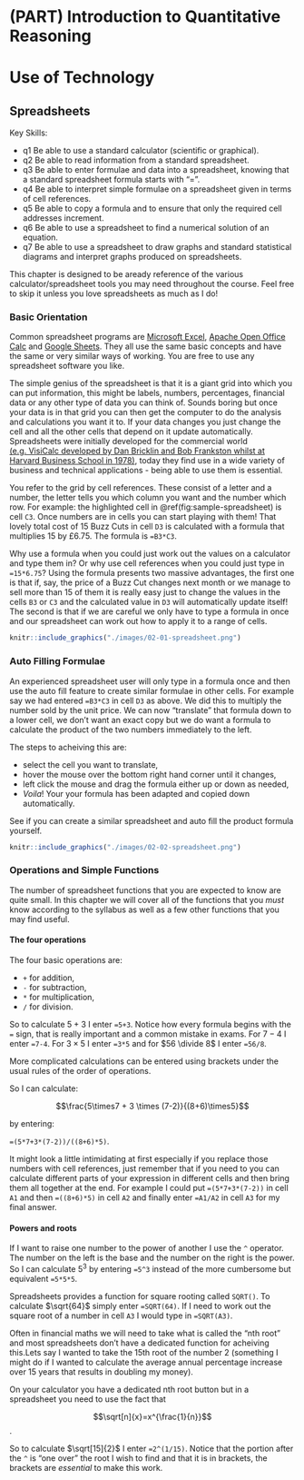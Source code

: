 # (PART) Introduction to Quantitative Reasoning {-}

# Use of Technology

## Spreadsheets

Key Skills:

- q1 Be able to use a standard calculator (scientific or graphical). 
- q2 Be able to read information from a standard spreadsheet.
- q3 Be able to enter formulae and data into a spreadsheet, knowing that a standard spreadsheet formula starts with "=".
- q4 Be able to interpret simple formulae on a spreadsheet given in terms of cell references.
- q5 Be able to copy a formula and to ensure that only the required cell addresses increment.
- q6 Be able to use a spreadsheet to find a numerical solution of an equation.
- q7 Be able to use a spreadsheet to draw graphs and standard statistical diagrams and interpret graphs produced on spreadsheets.

This chapter is designed to be  aready reference of the various calculator/spreadsheet tools you may need throughout the course. Feel free to skip it unless you love spreadsheets as much as I do!

### Basic Orientation

Common spreadsheet programs are [Microsoft Excel](https://office.live.com/start/Excel.aspx), [Apache Open Office Calc](https://www.openoffice.org/) and [Google Sheets](https://www.google.com/sheets/about/). They all use the same basic concepts and have the same or very similar ways of working. You are free to use any spreadsheet software you like.

The simple genius of the spreadsheet is that it is a giant grid into which you can put information, this might be labels, numbers, percentages, financial data or any other type of data you can think of. Sounds boring but once your data is in that grid you can then get the computer to do the analysis and calculations you want it to. If your data changes you just change the cell and all the other cells that depend on it update automatically. Spreadsheets were initially developed for the commercial world [(e.g. VisiCalc developed by Dan Bricklin and Bob Frankston whilst at Harvard Business School in 1978)](http://news.harvard.edu/gazette/story/2012/03/a-vision-of-the-computing-future/), today they find use in a wide variety of business and technical applications - being able to use them is essential.

You refer to the grid by cell references. These consist of a letter and a number, the letter tells you which column you want and the number which row. For example: the highlighted cell in \@ref(fig:sample-spreadsheet) is cell `C3`. Once numbers are in cells you can start playing with them! That lovely total cost of 15 Buzz Cuts in cell `D3` is calculated with a formula that multiplies 15 by £6.75. The formula is `=B3*C3`. 

Why use a formula when you could just work out the values on a calculator and type them in? Or why use cell references when you could just type in `=15*6.75`? Using the formula presents two massive advantages, the first one is that if, say, the price of a Buzz Cut changes next month or we manage to sell more than 15 of them it is really easy just to change the values in the cells `B3` or `C3` and the calculated value in `D3` will automatically update itself! The second is that if we are careful we only have to type a formula in once and our spreadsheet can work out how to apply it to a range of cells.

```r
knitr::include_graphics("./images/02-01-spreadsheet.png")
```

### Auto Filling Formulae

An experienced spreadsheet user will only type in a formula once and then use the auto fill feature to create similar formulae in other cells. For example say we had entered `=B3*C3` in cell `D3` as above. We did this to multiply the number sold by the unit price. We can now "translate" that formula down to a lower cell, we don't want an exact copy but we do want a formula to calculate the product of the two numbers immediately to the left.

The steps to acheiving this are:

- select the cell you want to translate,
- hover the mouse over the bottom right hand corner until it changes,
- left click the mouse and drag the formula either up or down as needed,
- *Voila*! Your your formula has been adapted and copied down automatically.

See if you can create a similar spreadsheet and auto fill the product formula yourself.

```r
knitr::include_graphics("./images/02-02-spreadsheet.png")
```

### Operations and Simple Functions

The number of spreadsheet functions that you are expected to know are quite small. In this chapter we will cover all of the functions that you *must* know according to the syllabus as well as a few other functions that you may find useful.

#### The four operations

The four basic operations are:

- `+` for addition,
- `-` for subtraction,
- `*` for multiplication,
- `/` for division.

So to calculate $5+3$ I enter `=5+3`. Notice how every formula begins with the `=` sign, that is really important and a common mistake in exams. For $7-4$ I enter `=7-4`. For $3\times5$ I enter `=3*5` and for $56 \divide 8$ I enter `=56/8`.

More complicated calculations can be entered using brackets under the usual rules of the order of operations.

So I can calculate:

$$\frac{5\times7 + 3 \times (7-2)}{(8+6)\times5}$$

by entering:

`=(5*7+3*(7-2))/((8+6)*5)`.

It might look a little intimidating at first especially if you replace those numbers with cell references, just remember that if you need to you can calculate different parts of your expression in different cells and then bring them all together at the end. For example I could put `=(5*7+3*(7-2))` in cell `A1` and then `=((8+6)*5)` in cell `A2` and finally enter `=A1/A2` in cell `A3` for my final answer.

#### Powers and roots

If I want to raise one number to the power of another I use the `^` operator. The number on the left is the base and the number on the right is the power. So I can calculate $5^3$ by entering `=5^3` instead of the more cumbersome but equivalent `=5*5*5`.

Spreadsheets provides a function for square rooting called `SQRT()`. To calculate $\sqrt{64}$ simply enter `=SQRT(64)`. If I need to work out the square root of a number in cell `A3` I would type in `=SQRT(A3)`.

Often in financial maths we will need to take what is called the "nth root" and most spreadsheets don't have a dedicated function for acheiving this.Lets say I wanted to take the 15th root of the number 2 (something I might do if I wanted to calculate the average annual percentage increase over 15 years that results in doubling my money).

On your calculator you have  a dedicated nth root button but in a spreadsheet you need to use the fact that

$$\sqrt[n]{x}=x^{\frac{1}{n}}$$.

So to calculate $\sqrt[15]{2}$ I enter `=2^(1/15)`. Notice that the portion after the `^` is "one over" the root I wish to find and that it is in brackets, the brackets are *essential* to make this work.